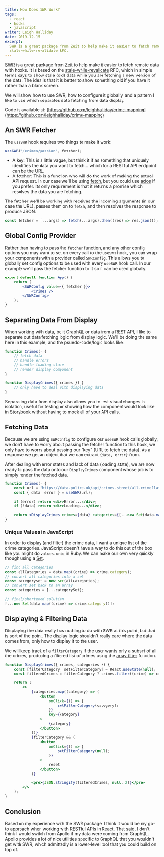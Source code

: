 ```yaml
---
title: How Does SWR Work?
tags:
  - react
  - hooks
  - javascript
writer: Leigh Halliday
date: 2019-12-15
excerpt:
  SWR is a great package from Zeit to help make it easier to fetch remote data with hooks. It is based on the
  stale-while-revalidate RFC.
---
```


[SWR](https://swr.now.sh/) is a great package from [Zeit](http://zeit.co/) to help make it easier to fetch remote data
with hooks. It is based on the [stale-while-revalidate](https://tools.ietf.org/html/rfc5861) RFC, which in simple terms
says to show stale (old) data while you are fetching a new version of the data. The idea is that it is better to show
something old if you have it rather than a blank screen.

We will show how to use SWR, how to configure it globally, and a pattern I like to use which separates data fetching
from data display.

<YouTube id="oWVW8IqpQ-A" />

Code is available at: [https://github.com/leighhalliday/crime-mapping](https://github.com/leighhalliday/crime-mapping)

## An SWR Fetcher

The `useSWR` hook requires two things to make it work:

<Copy />

```js
useSWR("/crimes/passion", fetcher);
```

- A key: This is a little vague, but think it if as something that uniquely identifies the data you want to fetch...
  which for a RESTful API endpoint can be the URL.
- A fetcher: This is a function who will do the work of making the actual API request. In our case we'll be using
  [fetch](https://developer.mozilla.org/en-US/docs/Web/API/Fetch_API), but you could use
  [axios](https://github.com/axios/axios) if you prefer. Its only requirement is that it returns a promise which
  resolves the data you are fetching.

The fetcher we'll be working with receives the incoming arguments (in our case the URL), passes them on to `fetch`, and
then resolves the response to produce JSON.

<Copy />

```js
const fetcher = (...args) => fetch(...args).then((res) => res.json());
```

## Global Config Provider

Rather than having to pass the `fetcher` function, and any other config options you may want to set on every call to the
`useSWR` hook, you can wrap your components with a provider called `SWRConfig`. This allows you to globally set config
options to be used with every `useSWR` hook call. In our example we'll pass the fetcher function to it so it can be used
globally.

<Copy />

```jsx
export default function App() {
	return (
		<SWRConfig value={{ fetcher }}>
			<Crimes />
		</SWRConfig>
	);
}
```

## Separating Data From Display

When working with data, be it GraphQL or data from a REST API, I like to separate out data fetching logic from display
logic. We'll be doing the same here in this example, and the psuedo-code/logic looks like:

<Copy />

```jsx
function Crimes() {
	// fetch data
	// handle errors
	// handle loading state
	// render display component
}

function DisplayCrimes({ crimes }) {
	// only have to deal with displaying data
}
```

Separating data from display also allows you to test visual changes in isolation, useful for testing or showing how the
component would look like in [Storybook](https://storybook.js.org/) without having to mock all of your API calls.

## Fetching Data

Because we are using `SWRConfig` to configure our `useSWR` hook calls globally, we don't have to worry about passing the
fetcher function to this hook, we only have to worry about passing our "key" (URL to fetch the data). As a response we
get an object that we can extract `{data, error}` from.

After dealing with error states and lack of data (loading state), we are now ready to pass the data onto our
`DisplayCrimes` component whose job is to simply render the fetched data.

<Copy />

```jsx
function Crimes() {
	const url = "https://data.police.uk/api/crimes-street/all-crime?lat=52.629729&lng=-1.131592&date=2019-10";
	const { data, error } = useSWR(url);

	if (error) return <div>Error...</div>;
	if (!data) return <div>Loading...</div>;

	return <DisplayCrimes crimes={data} categories={[...new Set(data.map((crime) => crime.category))]} />;
}
```

### Unique Values in JavaScript

In order to display (and filter) the crime data, I want a unique list of the crime categories. JavaScript doesn't have a
way to do this out of the box like you might do `values.uniq` in Ruby. We can make our own very quickly though using a
[Set](https://developer.mozilla.org/en-US/docs/Web/JavaScript/Reference/Global_Objects/Set).

<Copy />

```js
// find all categories
const allCategories = data.map((crime) => crime.category);
// convert all categories into a set
const categorySet = new Set(allCategories);
// convert set back to an array
const categories = [...categorySet];

// final/shortened solution
[...new Set(data.map((crime) => crime.category))];
```

## Displaying & Filtering Data

Displaying the data really has nothing to do with SWR at this point, but that is sort of the point. The display logic
shouldn't really care where the data comes from, only how to display it to the user.

We will keep track of a `filterCategory` if the user wants only a subset of all the crimes, producing a filtered list of
crimes using the
[array filter](https://developer.mozilla.org/en-US/docs/Web/JavaScript/Reference/Global_Objects/Array/filter) function.

<Copy />

```jsx
function DisplayCrimes({ crimes, categories }) {
	const [filterCategory, setFilterCategory] = React.useState(null);
	const filteredCrimes = filterCategory ? crimes.filter((crime) => crime.category === filterCategory) : crimes;

	return (
		<>
			{categories.map((category) => (
				<button
					onClick={() => {
						setFilterCategory(category);
					}}
					key={category}
				>
					{category}
				</button>
			))}
			{filterCategory && (
				<button
					onClick={() => {
						setFilterCategory(null);
					}}
				>
					reset
				</button>
			)}

			<pre>{JSON.stringify(filteredCrimes, null, 2)}</pre>
		</>
	);
}
```

## Conclusion

Based on my experience with the SWR package, I think it would be my go-to approach when working with RESTful APIs in
React. That said, I don't think I would switch from Apollo if my data were coming from GraphQL. Apollo provides a lot of
nice utilities specific to GraphQL that you wouldn't get with SWR, which admittedly is a lower-level tool that you could
build on top of.
